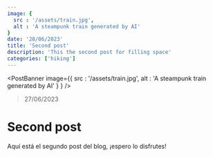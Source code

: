 ```yaml
---
image: {
  src : '/assets/train.jpg',
  alt : 'A steampunk train generated by AI'
}
date: '28/06/2023'
title: 'Second post'
description: 'This the second post for filling space'
categories: ['hiking']
---
```


<PostBanner image={{
  src : '/assets/train.jpg',
  alt : 'A steampunk train generated by AI'
}
} />

> 27/06/2023

# Second post

Aquí está el segundo post del blog, ¡espero lo disfrutes!
